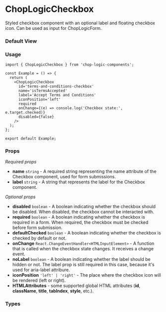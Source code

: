 
<Meta of={CheckboxStories} title='Checkbox' />

# ChopLogicCheckbox

Styled checkbox component with an optional label and floating checkbox icon. Can be used as input for ChopLogicForm.

### Default View

<Canvas of={CheckboxStories.LeftIconCheckbox} />

### Usage

```tsx
import { ChopLogicCheckbox } from 'chop-logic-components';

const Example = () => {
  return (
    <ChopLogicCheckbox
      id='terms-and-conditions-checkbox'
      name='isTermsAccepted'
      label='Accept Terms and Conditions'
      iconPosition='left'
      required
      onChange={(e) => console.log('Checkbox state:', e.target.checked)}
      disabled={false}
    />
  );
};

export default Example;
```

### Props

_Required props_

- **name** `string` - A required string representing the name attribute of the Checkbox component, used for form submissions.
- **label** `string` - A string that represents the label for the Checkbox component.

_Optional props_

- **disabled** `boolean` - A boolean indicating whether the checkbox should be disabled. When disabled, the checkbox cannot be interacted with.
- **required** `boolean` - A boolean indicating whether the checkbox is required in a form. When required, the checkbox must be checked before form submission.
- **defaultChecked** `boolean` - A boolean indicating whether the checkbox is checked by default or not.
- **onChange** `React.ChangeEventHandler<HTMLInputElement>` - A function that is called when the checkbox state changes. It receives a change event.
- **noLabel** `boolean` - A boolean indicating whether the label should be hidden or not. The label prop is still required in this case, because it's used for aria-label attribure.
- **iconPosition** `'left' | 'right'` - The place where the checkbox icon will be rendered (left or right).
- **HTMLAttributes** - some supported global HTML attributes (**id**, **className**, **title**, **tabIndex**, **style**, etc.).

### Types

```ts
type ChopLogicCheckboxProps = React.InputHTMLAttributes<HTMLInputElement> & {
  name: string;
  label: string;
  noLabel?: boolean;
  iconPosition?: 'left' | 'right';
};
```
